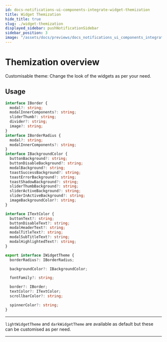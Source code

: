 ```yaml
---
id: docs-notifications-ui-components-integrate-widget-themization
title: Widget Themization
hide_title: true
slug: ./widget-themization
displayed_sidebar: pushNotificationSidebar
sidebar_position: 3
image: "/assets/docs/previews/docs_notifications_ui_components_integrate--widget_themization.png"
---
```


# Themization overview

Customisable theme: Change the look of the widgets as per your need.

<head>
  <title>Widget Themization | Push Notifications | Push Documentation</title>
</head>


## Usage

<Tabs className="codetabs" groupId="code-examples">
  <TabItem  value="js" attributes={{className: "codetab js"}} default>

```typescript
interface IBorder {
  modal?: string;
  modalInnerComponents?: string;
  sliderThumb?: string;
  divider?: string;
  image?: string;
}
interface IBorderRadius {
  modal?: string;
  modalInnerComponents?: string;
}
interface IBackgroundColor {
  buttonBackground?: string;
  buttonDisableBackground?: string;
  modalBackground?: string;
  toastSuccessBackground?: string;
  toastErrorBackground?: string;
  toastShadowBackground?: string;
  sliderThumbBackground?: string;
  sliderActiveBackground?: string;
  sliderInActiveBackground?: string;
  imageBackgroundColor?: string;
}

interface ITextColor {
  buttonText?: string;
  buttonDisableText?: string;
  modalHeaderText?: string;
  modalTitleText?: string;
  modalSubTitleText?: string;
  modalHighlightedText?: string;
}

export interface IWidgetTheme {
  borderRadius?: IBorderRadius;

  backgroundColor?: IBackgroundColor;

  fontFamily?: string;

  border?: IBorder;
  textColor?: ITextColor;
  scrollbarColor?: string;

  spinnerColor?: string;
}
```

---

`lightWidgetTheme` and `darkWidgetTheme` are available as default but these can be customised as per need.

  </TabItem>
</Tabs>

---
